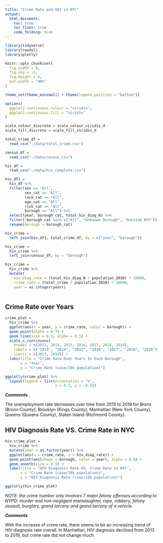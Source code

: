 ```yaml
---
title: "Crime Rate and HIV in NYC"
output: 
  html_document:
    toc: true
    toc_float: true
    code_folding: hide
---
```



```r
library(tidyverse)
library(readxl)
library(plotly)

knitr::opts_chunk$set(
  fig.width = 8,
  fig.asp = .6,
  fig.height = 8,
  out.width = "90%"
)

theme_set(theme_minimal() + theme(legend.position = "bottom"))

options(
  ggplot2.continuous.colour = "viridis",
  ggplot2.continuous.fill = "viridis"
)

scale_colour_discrete = scale_colour_viridis_d
scale_fill_discrete = scale_fill_viridis_d
```




```r
total_crime_df = 
  read_csv("./data/total_crime.csv")

census_df = 
  read_csv("./data/census.csv")

hiv_df = 
  read_csv("./data/hiv_complete.csv")

hiv_df1 =
  hiv_df %>% 
  filter(sex == "All",
         sex_cat == "All",
         race_cat == "All",
         age_cat == "All",
         risk_cat == "All",
         borough == "All") %>%
  select(year, borough_cat, total_hiv_diag_N) %>% 
  filter(!borough_cat %in% c("All", "Unknown borough", "Outside NYC")) %>% 
  rename(borough = borough_cat)

hiv_crime =
  left_join(hiv_df1, total_crime_df, by = c("year", "borough"))

hiv_crime = 
  hiv_crime %>% 
  left_join(census_df, by = "borough")

hiv_crime = 
  hiv_crime %>% 
  mutate(
    hiv_diag_rate = (total_hiv_diag_N / population_2010) * 10000,
    crime_rate = (total_crime / population_2010) * 10000,
    year = as.integer(year))
  
```


## Crime Rate over Years
```r
crime_plot = 
  hiv_crime %>% 
  ggplot(aes(x = year, y = crime_rate, color = borough)) +
  geom_point(alpha = 0.7) +
  geom_line(size = 0.5, alpha = 0.5) +
  scale_x_continuous(
    breaks = c(2013, 2014, 2015, 2016, 2017, 2018, 2019),
    labels = c("2013", "2014", "2015", "2016", "2017", "2018", "2019"),
    limits = c(2013, 2019)) +
  labs(title = "Crime Rate Over Years In Each Borough",
       x = "Year",
       y = "Crime Rate (case/10k population)") 

ggplotly(crime_plot) %>% 
  layout(legend = list(orientation = "h", 
                       x = 0.1, y = -0.3))
```

**_Comments_**

The unemployment rate decreases over time from 2015 to 2019 for Bronx (Bronx County), Brooklyn (Kings County), Manhattan (New York County), Queens (Queens County), Staten Island (Richmond County).




## HIV Diagnosis Rate VS. Crime Rate in NYC

```r
hiv_crime_plot =
  hiv_crime %>% 
  mutate(year = as.factor(year)) %>% 
  ggplot(aes(x = crime_rate, y = hiv_diag_rate)) +
  geom_point(aes(shape = borough, color = year), alpha = 0.8) +
  geom_smooth(size = 0.5) +
  labs(title = "HIV Diagnosis Rate VS. Crime Rate in NYC",
       x = "Crime Rate (case/10k population)",
       y = "HIV Diagnosis Rate (case/10k population)")

ggplotly(hiv_crime_plot)
```

*NOTE: the crime number only involves 7 major felony offenses according to NYPD: murder and non-negligent manslaughter, rape, robbery, felony assault, burglary, grand larceny and grand larceny of a vehicle.*

**_Comments_**

With the increase of crime rate, there seems to be an increasing trend of HIV diagnosis rate overall. In Manhattan, HIV diagnosis declined from 2013 to 2019, but crime rate did not change much.